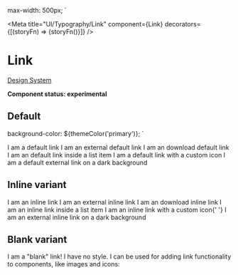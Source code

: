 
  max-width: 500px;
`

<Meta
  title="UI/Typography/Link"
  component={Link}
  decorators={[(storyFn) => <Decorator>{storyFn()}</Decorator>]}
/>

# Link

[Design System](https://designsystem.amsterdam.nl/7awj1hc9f/p/4701a1-links)

**Component status: experimental**

## Default

  background-color: ${themeColor('primary')};
`

<Preview>
  <Story name="Default">
    <Fragment>
      <List>
        <ListItem>
          <Link href="/">I am a default link</Link>
        </ListItem>
        <ListItem>
          <Link icon="external" href="/">
            I am an external default link
          </Link>
        </ListItem>
        <ListItem>
          <Link icon="download" href="/">
            I am an download default link
          </Link>
        </ListItem>
        <ListItem>
          <Link inList href="/">
            I am an default link inside a list item
          </Link>
        </ListItem>
        <ListItem>
          <Link href="/">
            <span>I am a default link with a custom icon</span>
            <Icon size={20}>
              <Alert />
            </Icon>
          </Link>
        </ListItem>
        <DarkListItem>
          <Link darkBackground icon="external" href="/">
            I am a default external link on a dark background
          </Link>
        </DarkListItem>
      </List>
    </Fragment>
  </Story>
</Preview>

## Inline variant

<Preview>
  <Story name="Inline variant">
    <Fragment>
      <List>
        <ListItem>
          <Link href="/" variant="inline">
            I am an inline link
          </Link>
        </ListItem>
        <ListItem>
          <Link href="/" variant="inline" icon="external">
            I am an external inline link
          </Link>
        </ListItem>
        <ListItem>
          <Link href="/" variant="inline" icon="download">
            I am an download inline link
          </Link>
        </ListItem>
        <ListItem>
          <Link href="/" variant="inline" inList>
            I am an inline link inside a list item
          </Link>
        </ListItem>
        <ListItem>
          <Link href="/" variant="inline">
            <span>I am an inline link with a custom icon</span>{' '}
            <Icon size={20}>
              <Alert />
            </Icon>
          </Link>
        </ListItem>
        <DarkListItem>
          <Link darkBackground href="/" variant="inline" icon="external">
            I am an external inline link on a dark background
          </Link>
        </DarkListItem>
      </List>
    </Fragment>
  </Story>
</Preview>

## Blank variant

<Preview>
  <Story name="Blank variant">
    <Fragment>
      <List>
        <ListItem>
          <Link href="/" variant="blank">
            I am a &quot;blank&quot; link! I have no style. I can be used for
            adding link functionality to components, like images and icons:
          </Link>
        </ListItem>
        <ListItem>
          <Link href="/" variant="blank">
            <Icon>
              <Alert />
            </Icon>
          </Link>
        </ListItem>
      </List>
    </Fragment>
  </Story>
</Preview>
